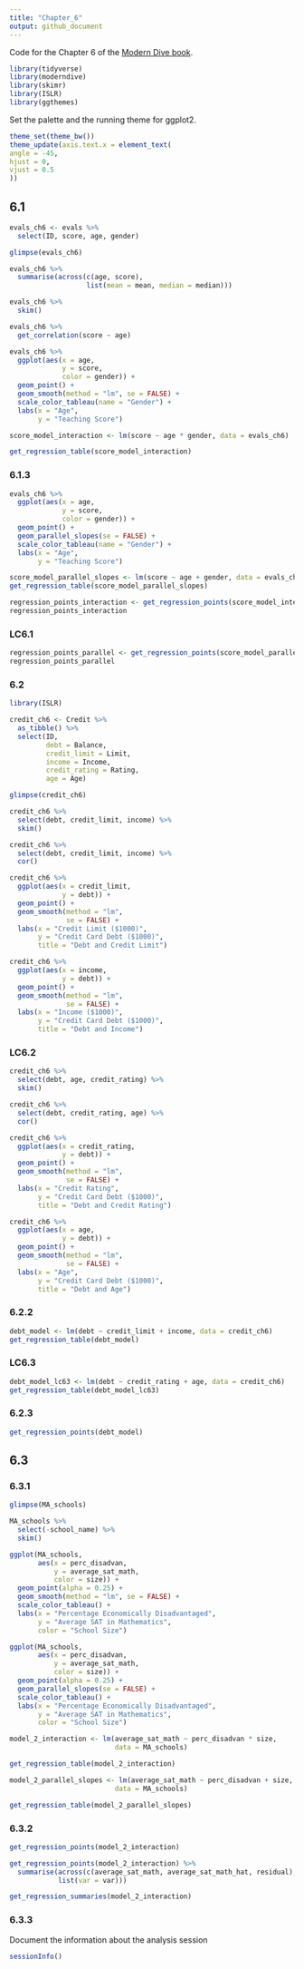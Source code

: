 ```yaml
---
title: "Chapter_6"
output: github_document
---
```


Code for the Chapter 6 of the [Modern Dive book](https://moderndive.com/6-multiple-regression.html).

```r
library(tidyverse)
library(moderndive)
library(skimr)
library(ISLR)
library(ggthemes)
```

Set the palette and the running theme for ggplot2.

```r
theme_set(theme_bw())
theme_update(axis.text.x = element_text(
angle = -45,
hjust = 0,
vjust = 0.5
))
```

## 6.1

```r
evals_ch6 <- evals %>%
  select(ID, score, age, gender)

glimpse(evals_ch6)
```

```r
evals_ch6 %>%
  summarise(across(c(age, score),
                   list(mean = mean, median = median)))
```
```r
evals_ch6 %>%
  skim()
```
```r
evals_ch6 %>%
  get_correlation(score ~ age)
```
```r
evals_ch6 %>%
  ggplot(aes(x = age, 
             y = score,
             color = gender)) +
  geom_point() +
  geom_smooth(method = "lm", se = FALSE) +
  scale_color_tableau(name = "Gender") +
  labs(x = "Age",
       y = "Teaching Score")
```
```r
score_model_interaction <- lm(score ~ age * gender, data = evals_ch6)

get_regression_table(score_model_interaction)
```

### 6.1.3
```r
evals_ch6 %>%
  ggplot(aes(x = age, 
             y = score,
             color = gender)) +
  geom_point() +
  geom_parallel_slopes(se = FALSE) +
  scale_color_tableau(name = "Gender") +
  labs(x = "Age",
       y = "Teaching Score")
```
```r
score_model_parallel_slopes <- lm(score ~ age + gender, data = evals_ch6)
get_regression_table(score_model_parallel_slopes)
```
```r
regression_points_interaction <- get_regression_points(score_model_interaction)
regression_points_interaction
```
### LC6.1
```r
regression_points_parallel <- get_regression_points(score_model_parallel_slopes)
regression_points_parallel
```
### 6.2
```r
library(ISLR)

credit_ch6 <- Credit %>% 
  as_tibble() %>%
  select(ID, 
         debt = Balance,
         credit_limit = Limit,
         income = Income,
         credit_rating = Rating,
         age = Age)

glimpse(credit_ch6)
```
```r
credit_ch6 %>%
  select(debt, credit_limit, income) %>%
  skim()
```
```r
credit_ch6 %>%
  select(debt, credit_limit, income) %>%
  cor()
```
```r
credit_ch6 %>%
  ggplot(aes(x = credit_limit,
             y = debt)) +
  geom_point() +
  geom_smooth(method = "lm",
              se = FALSE) +
  labs(x = "Credit Limit ($1000)",
       y = "Credit Card Debt ($1000)",
       title = "Debt and Credit Limit")

credit_ch6 %>%
  ggplot(aes(x = income,
             y = debt)) +
  geom_point() +
  geom_smooth(method = "lm",
              se = FALSE) +
  labs(x = "Income ($1000)",
       y = "Credit Card Debt ($1000)",
       title = "Debt and Income")
```
### LC6.2
```r
credit_ch6 %>%
  select(debt, age, credit_rating) %>%
  skim()
```
```r
credit_ch6 %>%
  select(debt, credit_rating, age) %>%
  cor()
```

```r
credit_ch6 %>%
  ggplot(aes(x = credit_rating,
             y = debt)) +
  geom_point() +
  geom_smooth(method = "lm",
              se = FALSE) +
  labs(x = "Credit Rating",
       y = "Credit Card Debt ($1000)",
       title = "Debt and Credit Rating")

credit_ch6 %>%
  ggplot(aes(x = age,
             y = debt)) +
  geom_point() +
  geom_smooth(method = "lm",
              se = FALSE) +
  labs(x = "Age",
       y = "Credit Card Debt ($1000)",
       title = "Debt and Age")
```

### 6.2.2

```r
debt_model <- lm(debt ~ credit_limit + income, data = credit_ch6)
get_regression_table(debt_model)
```

### LC6.3
```r
debt_model_lc63 <- lm(debt ~ credit_rating + age, data = credit_ch6)
get_regression_table(debt_model_lc63)
```
### 6.2.3

```r
get_regression_points(debt_model)
```
## 6.3
### 6.3.1

```r
glimpse(MA_schools)
```
```r
MA_schools %>%
  select(-school_name) %>%
  skim()
```
```r
ggplot(MA_schools,
       aes(x = perc_disadvan,
           y = average_sat_math,
           color = size)) +
  geom_point(alpha = 0.25) +
  geom_smooth(method = "lm", se = FALSE) +
  scale_color_tableau() +
  labs(x = "Percentage Economically Disadvantaged",
       y = "Average SAT in Mathematics",
       color = "School Size")
```
```r
ggplot(MA_schools,
       aes(x = perc_disadvan,
           y = average_sat_math,
           color = size)) +
  geom_point(alpha = 0.25) +
  geom_parallel_slopes(se = FALSE) +
  scale_color_tableau() +
  labs(x = "Percentage Economically Disadvantaged",
       y = "Average SAT in Mathematics",
       color = "School Size")
```

```r
model_2_interaction <- lm(average_sat_math ~ perc_disadvan * size, 
                          data = MA_schools)

get_regression_table(model_2_interaction)
```
```r
model_2_parallel_slopes <- lm(average_sat_math ~ perc_disadvan + size, 
                          data = MA_schools)

get_regression_table(model_2_parallel_slopes)
```

### 6.3.2
```r
get_regression_points(model_2_interaction)
```
```r
get_regression_points(model_2_interaction) %>%
  summarise(across(c(average_sat_math, average_sat_math_hat, residual),
            list(var = var)))
```
```r
get_regression_summaries(model_2_interaction)
```
### 6.3.3

Document the information about the analysis session

```r
sessionInfo()
```
